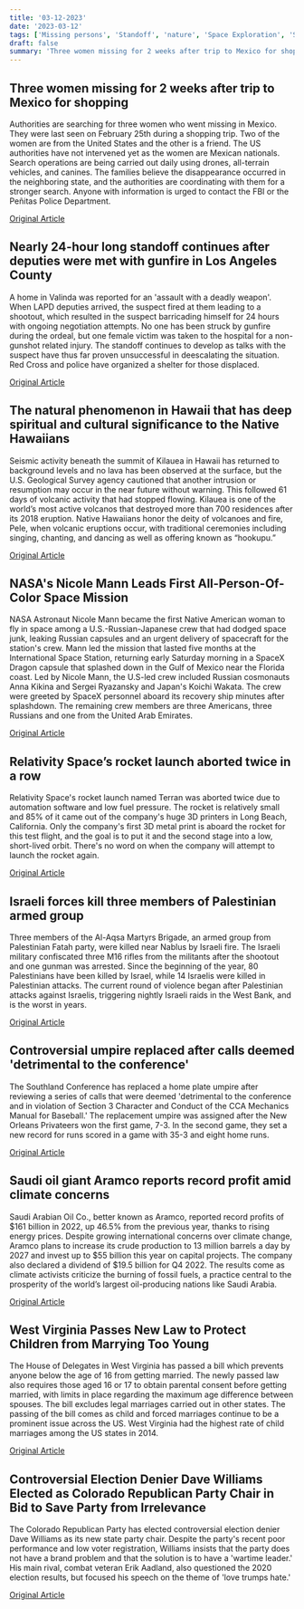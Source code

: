 ```yaml
---
title: '03-12-2023'
date: '2023-03-12'
tags: ['Missing persons', 'Standoff', 'nature', 'Space Exploration', 'Space Technology', 'Middle East Conflict', 'Sports', 'Energy', 'Child marriage', 'Politics']
draft: false
summary: 'Three women missing for 2 weeks after trip to Mexico for shopping...'
---
```


## Three women missing for 2 weeks after trip to Mexico for shopping
Authorities are searching for three women who went missing in Mexico. They were last seen on February 25th during a shopping trip. Two of the women are from the United States and the other is a friend. The US authorities have not intervened yet as the women are Mexican nationals. Search operations are being carried out daily using drones, all-terrain vehicles, and canines. The families believe the disappearance occurred in the neighboring state, and the authorities are coordinating with them for a stronger search. Anyone with information is urged to contact the FBI or the Peñitas Police Department.

[Original Article](https://abcnews.go.com/International/3-women-missing-2-weeks-after-traveling-texas/story?id=97790758)

## Nearly 24-hour long standoff continues after deputies were met with gunfire in Los Angeles County
A home in Valinda was reported for an 'assault with a deadly weapon'. When LAPD deputies arrived, the suspect fired at them leading to a shootout, which resulted in the suspect barricading himself for 24 hours with ongoing negotiation attempts. No one has been struck by gunfire during the ordeal, but one female victim was taken to the hospital for a non-gunshot related injury. The standoff continues to develop as talks with the suspect have thus far proven unsuccessful in deescalating the situation. Red Cross and police have organized a shelter for those displaced.

[Original Article](https://abcnews.go.com/US/marathon-standoff-underway-after-shootout-deputies-barricaded-suspect/story?id=97791581)

## The natural phenomenon in Hawaii that has deep spiritual and cultural significance to the Native Hawaiians
Seismic activity beneath the summit of Kilauea in Hawaii has returned to background levels and no lava has been observed at the surface, but the U.S. Geological Survey agency cautioned that another intrusion or resumption may occur in the near future without warning. This followed 61 days of volcanic activity that had stopped flowing. Kilauea is one of the world’s most active volcanos that destroyed more than 700 residences after its 2018 eruption. Native Hawaiians honor the deity of volcanoes and fire, Pele, when volcanic eruptions occur, with traditional ceremonies including singing, chanting, and dancing as well as offering known as “hookupu.”

[Original Article](https://abcnews.go.com/US/wireStory/earthquakes-signal-hawaiis-kilauea-resume-erupting-97793197)

## NASA's Nicole Mann Leads First All-Person-Of-Color Space Mission
NASA Astronaut Nicole Mann became the first Native American woman to fly in space among a U.S.-Russian-Japanese crew that had dodged space junk, leaking Russian capsules and an urgent delivery of spacecraft for the station's crew. Mann led the mission that lasted five months at the International Space Station, returning early Saturday morning in a SpaceX Dragon capsule that splashed down in the Gulf of Mexico near the Florida coast. Led by Nicole Mann, the U.S-led crew included Russian cosmonauts Anna Kikina and Sergei Ryazansky and Japan's Koichi Wakata. The crew were greeted by SpaceX personnel aboard its recovery ship minutes after splashdown. The remaining crew members are three Americans, three Russians and one from the United Arab Emirates.

[Original Article](https://abcnews.go.com/Technology/wireStory/astronauts-fly-spacex-back-home-end-5-month-97794619)

## Relativity Space’s rocket launch aborted twice in a row
Relativity Space's rocket launch named Terran was aborted twice due to automation software and low fuel pressure. The rocket is relatively small and 85% of it came out of the company's huge 3D printers in Long Beach, California. Only the company's first 3D metal print is aboard the rocket for this test flight, and the goal is to put it and the second stage into a low, short-lived orbit. There's no word on when the company will attempt to launch the rocket again.

[Original Article](https://abcnews.go.com/Technology/wireStory/3d-printed-rocket-remains-grounded-after-launch-aborts-97792502)

## Israeli forces kill three members of Palestinian armed group
Three members of the Al-Aqsa Martyrs Brigade, an armed group from Palestinian Fatah party, were killed near Nablus by Israeli fire. The Israeli military confiscated three M16 rifles from the militants after the shootout and one gunman was arrested. Since the beginning of the year, 80 Palestinians have been killed by Israel, while 14 Israelis were killed in Palestinian attacks. The current round of violence began after Palestinian attacks against Israelis, triggering nightly Israeli raids in the West Bank, and is the worst in years.

[Original Article](https://abcnews.go.com/International/wireStory/israeli-forces-kill-3-palestinian-gunmen-west-bank-97798088)

## Controversial umpire replaced after calls deemed 'detrimental to the conference'
The Southland Conference has replaced a home plate umpire after reviewing a series of calls that were deemed 'detrimental to the conference and in violation of Section 3 Character and Conduct of the CCA Mechanics Manual for Baseball.' The replacement umpire was assigned after the New Orleans Privateers won the first game, 7-3. In the second game, they set a new record for runs scored in a game with 35-3 and eight home runs.

[Original Article](https://abcnews.go.com/Sports/wireStory/college-umpire-suspended-game-ending-called-strikes-97795207)

## Saudi oil giant Aramco reports record profit amid climate concerns
Saudi Arabian Oil Co., better known as Aramco, reported record profits of $161 billion in 2022, up 46.5% from the previous year, thanks to rising energy prices. Despite growing international concerns over climate change, Aramco plans to increase its crude production to 13 million barrels a day by 2027 and invest up to $55 billion this year on capital projects. The company also declared a dividend of $19.5 billion for Q4 2022. The results come as climate activists criticize the burning of fossil fuels, a practice central to the prosperity of the world’s largest oil-producing nations like Saudi Arabia.

[Original Article](https://abcnews.go.com/International/wireStory/oil-giant-saudi-aramco-profits-161b-2022-97798097)

## West Virginia Passes New Law to Protect Children from Marrying Too Young
The House of Delegates in West Virginia has passed a bill which prevents anyone below the age of 16 from getting married. The newly passed law also requires those aged 16 or 17 to obtain parental consent before getting married, with limits in place regarding the maximum age difference between spouses. The bill excludes legal marriages carried out in other states. The passing of the bill comes as child and forced marriages continue to be a prominent issue across the US. West Virginia had the highest rate of child marriages among the US states in 2014.

[Original Article](https://abcnews.go.com/US/wireStory/bill-banning-marriages-age-16-passes-west-virginia-97793972)

## Controversial Election Denier Dave Williams Elected as Colorado Republican Party Chair in Bid to Save Party from Irrelevance
The Colorado Republican Party has elected controversial election denier Dave Williams as its new state party chair. Despite the party's recent poor performance and low voter registration, Williams insists that the party does not have a brand problem and that the solution is to have a 'wartime leader.' His main rival, combat veteran Erik Aadland, also questioned the 2020 election results, but focused his speech on the theme of 'love trumps hate.'

[Original Article](https://abcnews.go.com/Politics/wireStory/colorado-gop-selects-combative-election-denying-new-leader-97793879)
